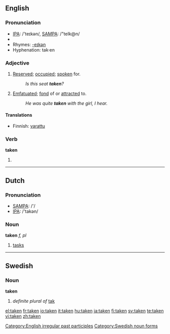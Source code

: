 {{wikipedia|dab=taken (disambiguation)|taken}}
==English==

{{rank|given|hands|turned|239|taken|end|rather|until}}

===Pronunciation===
*[[w:IPA|IPA]]: /'teɪkən/, [[w:SAMPA|SAMPA]]: /"teIk@n/
*{{audio|en-us-taken.ogg|Audio (US)}}
*Rhymes: [[Rhymes:English:-eɪkən|-eɪkən]]
*Hyphenation: tak·en

===Adjective===
{{en-adj|-}}

# [[reserved|Reserved]]; [[occupied]]; [[spoken]] for.
#:''Is this seat '''taken'''?''
# [[emfatuated|Emfatuated]]; [[fond]] of or [[attracted]] to.
#:''He was quite '''taken''' with the girl, I hear.''

====Translations====
{{trans-top|Reserved}}
*Finnish: [[varattu]]
{{trans-mid}}
{{trans-bottom}}

===Verb===
'''taken'''

# {{past participle of|[[take]]}}

[[Category:English irregular past participles]]

----

==Dutch==

===Pronunciation===
*[[w:SAMPA|SAMPA]]: /'/
*[[w:IPA|IPA]]: /'takən/

===Noun===
'''taken''' ''f, pl''

# [[task]]s

----

==Swedish==

===Noun===
'''taken'''

# ''definite plural of'' [[tak#Swedish|tak]]

[[Category:Swedish noun forms]]

[[el:taken]]
[[fr:taken]]
[[io:taken]]
[[it:taken]]
[[hu:taken]]
[[ja:taken]]
[[fi:taken]]
[[sv:taken]]
[[te:taken]]
[[vi:taken]]
[[zh:taken]]